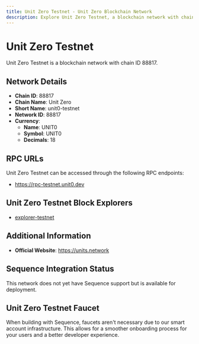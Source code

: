 ```yaml
--- 
title: Unit Zero Testnet - Unit Zero Blockchain Network
description: Explore Unit Zero Testnet, a blockchain network with chain ID 88817. Learn about its native currency, UNIT0, and how to interact with the network.
---
```


# Unit Zero Testnet

Unit Zero Testnet is a blockchain network with chain ID 88817.

## Network Details

- **Chain ID**: 88817
- **Chain Name**: Unit Zero
- **Short Name**: unit0-testnet
- **Network ID**: 88817
- **Currency**: 
  - **Name**: UNIT0
  - **Symbol**: UNIT0
  - **Decimals**: 18

## RPC URLs

Unit Zero Testnet can be accessed through the following RPC endpoints:

- https://rpc-testnet.unit0.dev

## Unit Zero Testnet Block Explorers

- [explorer-testnet](https://explorer-testnet.unit0.dev)

## Additional Information

- **Official Website**: https://units.network

## Sequence Integration Status

This network does not yet have Sequence support but is available for deployment.

## Unit Zero Testnet Faucet

When building with Sequence, faucets aren't necessary due to our smart account infrastructure. This allows for a smoother onboarding process for your users and a better developer experience.
